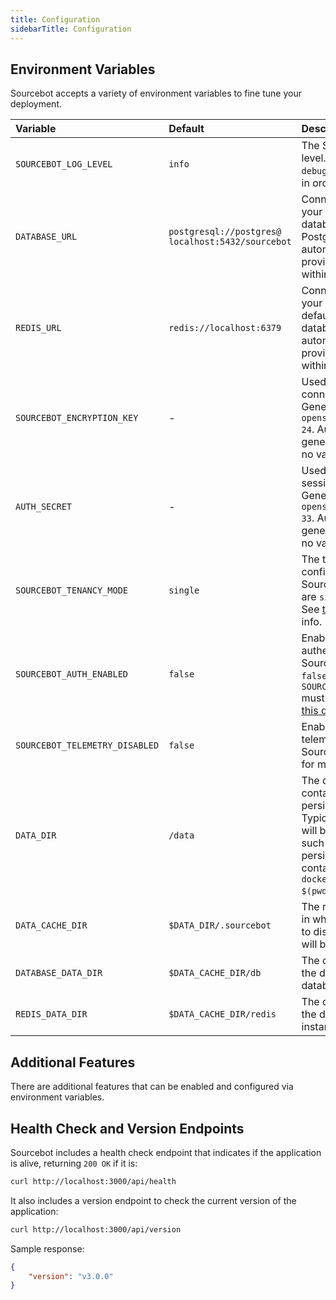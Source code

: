 ```yaml
---
title: Configuration
sidebarTitle: Configuration
---
```



## Environment Variables

Sourcebot accepts a variety of environment variables to fine tune your deployment.

| Variable | Default | Description |
| :------- | :------ | :---------- |
| `SOURCEBOT_LOG_LEVEL` | `info` | The Sourcebot logging level. Valid values are `debug`, `info`, `warn`, `error`, in order of severity. |
| `DATABASE_URL` | `postgresql://postgres@ localhost:5432/sourcebot` | Connection string of your Postgres database. By default, a Postgres database is automatically provisioned at startup within the container. |
| `REDIS_URL` | `redis://localhost:6379` | Connection string of your Redis instance. By default, a Redis database is automatically provisioned at startup within the container. |
| `SOURCEBOT_ENCRYPTION_KEY` | - | Used to encrypt connection secrets. Generated using `openssl rand -base64 24`. Automatically generated at startup if no value is provided. |
| `AUTH_SECRET` | - | Used to validate login session cookies. Generated using `openssl rand -base64 33`. Automatically generated at startup if no value is provided. |
| `SOURCEBOT_TENANCY_MODE` | `single` | The tenancy configuration for Sourcebot. Valid values are `single` or `multi`. See [this doc](/self-hosting/features/tenancy) for more info. |
| `SOURCEBOT_AUTH_ENABLED` | `false` | Enables/disables authentication in Sourcebot. If set to `false`, `SOURCEBOT_TENANCY_MODE` must be `single`. See [this doc](/self-hosting/features/authentication) for more info. |
| `SOURCEBOT_TELEMETRY_DISABLED` | `false` | Enables/disables telemetry collection in Sourcebot. See [this doc](/self-hosting/security/telemetry) for more info. |
| `DATA_DIR` | `/data` | The directory within the container to store all persistent data. Typically, this directory will be volume mapped such that data is persisted across container restarts (e.g., `docker run -v $(pwd):/data`) |
| `DATA_CACHE_DIR` | `$DATA_DIR/.sourcebot` | The root data directory in which all data written to disk by Sourcebot will be located. |
| `DATABASE_DATA_DIR` | `$DATA_CACHE_DIR/db` | The data directory for the default Postgres database. |
| `REDIS_DATA_DIR` | `$DATA_CACHE_DIR/redis` | The data directory for the default Redis instance. |


## Additional Features

There are additional features that can be enabled and configured via environment variables.

<CardGroup cols={2}>
  <Card horizontal title="Authentication" icon="lock" href="/self-hosting/features/authentication" />
  <Card horizontal title="Tenancy" icon="users" href="/self-hosting/features/tenancy" />
  <Card horizontal title="Transactional Emails" icon="envelope" href="/self-hosting/features/transactional-emails" />
  <Card horizontal title="Declarative Configs" icon="page" href="/self-hosting/features/declarative-config" />
</CardGroup>

## Health Check and Version Endpoints

Sourcebot includes a health check endpoint that indicates if the application is alive, returning `200 OK` if it is:

```sh
curl http://localhost:3000/api/health
```

It also includes a version endpoint to check the current version of the application:

```sh
curl http://localhost:3000/api/version
```

Sample response:

```json
{
    "version": "v3.0.0"
}
```